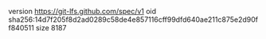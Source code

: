 version https://git-lfs.github.com/spec/v1
oid sha256:14d7f205f8d2ad0289c58de4e857116cff99dfd640ae211c875e2d90ff840511
size 8187
